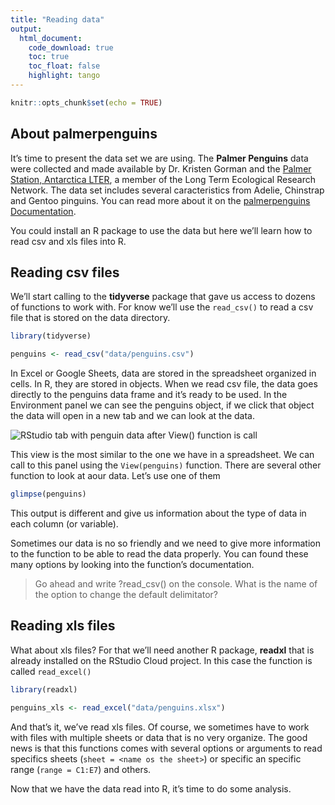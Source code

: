 ```yaml
---
title: "Reading data"
output: 
  html_document:
    code_download: true
    toc: true
    toc_float: false
    highlight: tango
---
```


```r
knitr::opts_chunk$set(echo = TRUE)
```

## About palmerpenguins

It's time to present the data set we are using. The **Palmer Penguins** data were collected and made available by Dr. Kristen Gorman and the [Palmer Station, Antarctica LTER](https://pal.lternet.edu/), a member of the Long Term Ecological Research Network. The data set includes several caracteristics from Adelie, Chinstrap and Gentoo pinguins. You can read more about it on the [palmerpenguins Documentation](https://allisonhorst.github.io/palmerpenguins/). 

You could install an R package to use the data but here we'll learn how to read csv and xls files into R. 

## Reading csv files

We'll start calling to the **tidyverse** package that gave us access to dozens of functions to work with. For know we'll use the `read_csv()` to read a csv file that is stored on the data directory. 

```r
library(tidyverse)

penguins <- read_csv("data/penguins.csv")
```

In Excel or Google Sheets, data are stored in the spreadsheet organized in cells. In R, they are stored in objects. When we read csv file, the data goes directly to the penguins data frame and it's ready to be used. In the Environment panel we can see the penguins object, if we click that object the data will open in a new tab and we can look at the data.

<img src="img/view_in_rstudio.png" alt="RStudio tab with penguin data after View() function is call" />

This view is the most similar to the one we have in a spreadsheet. We can call to this panel using the `View(penguins)` function.  There are several other function to look at aour data.  Let's use one of them

```r
glimpse(penguins)
```
This output is different and give us information about the type of data in each column (or variable).

Sometimes our data is no so friendly and we need to give more information to the function to be able to read the data properly. You can found these many options by looking into the function's documentation. 

> Go ahead and write ?read_csv() on the console. What is the name of the option to change the default delimitator?

## Reading xls files

What about xls files? For that we'll need another R package, **readxl** that is already installed on the RStudio Cloud project. In this case the function is called `read_excel()`

```r
library(readxl)

penguins_xls <- read_excel("data/penguins.xlsx")
```

And that's it, we've read xls files. Of course, we sometimes have to work with files with multiple sheets or data that is no very organize. The good news is that this functions comes with several options or arguments to read specifics sheets (`sheet = <name os the sheet>`) or specific an specific range (`range = C1:E7`) and others. 

Now that we have the data read into R, it's time to do some analysis. 
